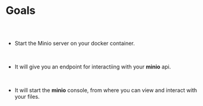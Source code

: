 
<Meta title="Minio Plugin Docs/Goals" />

# Goals

##

<br/>

* Start the Minio server on your docker container.

<br/>

* It will give you an endpoint for interactiing with your **minio** api.

<br/>

* It will start the **minio** console, from where you can view and interact with your files.

<br/>



